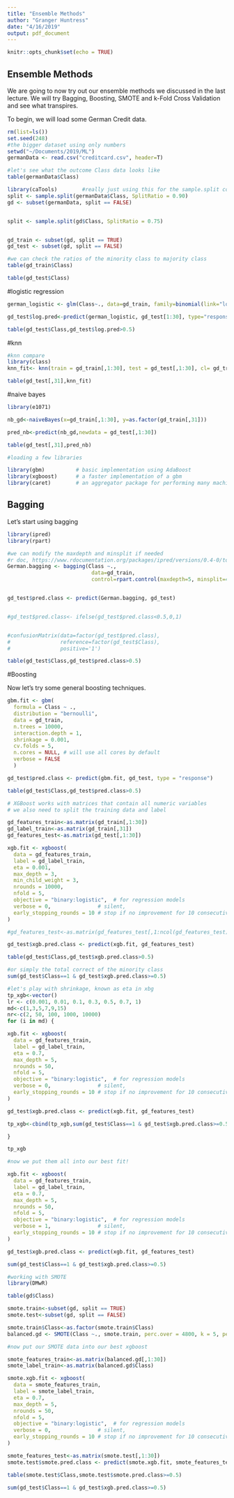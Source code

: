 ```yaml
---
title: "Ensemble Methods"
author: "Granger Huntress"
date: "4/16/2019"
output: pdf_document
---
```


```r
knitr::opts_chunk$set(echo = TRUE)
```

## Ensemble Methods

We are going to now try out our ensemble methods we discussed in the last lecture. We will try Bagging, Boosting, SMOTE and k-Fold Cross Validation and see what transpires.

To begin, we will load some German Credit data.


```r

rm(list=ls())
set.seed(248)
#the bigger dataset using only numbers
setwd("~/Documents/2019/ML")
germanData <- read.csv("creditcard.csv", header=T)

#let's see what the outcome Class data looks like
table(germanData$Class)
```

```r

library(caTools)        #really just using this for the sample.split command
split <- sample.split(germanData$Class, SplitRatio = 0.90)
gd <- subset(germanData, split == FALSE)


split <- sample.split(gd$Class, SplitRatio = 0.75)


gd_train <- subset(gd, split == TRUE)
gd_test <- subset(gd, split == FALSE)

#we can check the ratios of the minority class to majority class
table(gd_train$Class)

table(gd_test$Class)
```

#logistic regression
```r

german_logistic <- glm(Class~., data=gd_train, family=binomial(link="logit"))

gd_test$log.pred<-predict(german_logistic, gd_test[1:30], type="response")

table(gd_test$Class,gd_test$log.pred>0.5)

```


#knn
```r
#knn compare
library(class)
knn_fit<- knn(train = gd_train[,1:30], test = gd_test[,1:30], cl= gd_train[,31],k = 3,prob=TRUE) 

table(gd_test[,31],knn_fit)

```

#naive bayes
```r
library(e1071)

nb_gd<-naiveBayes(x=gd_train[,1:30], y=as.factor(gd_train[,31]))

pred_nb<-predict(nb_gd,newdata = gd_test[,1:30])

table(gd_test[,31],pred_nb)
```



```r

#loading a few libraries

library(gbm)          # basic implementation using AdaBoost
library(xgboost)      # a faster implementation of a gbm
library(caret)        # an aggregator package for performing many machine learning models


```

## Bagging

Let's start using bagging




```r
library(ipred)
library(rpart)

#we can modify the maxdepth and minsplit if needed
#r doc, https://www.rdocumentation.org/packages/ipred/versions/0.4-0/topics/bagging
German.bagging <- bagging(Class ~.,
                           data=gd_train,
                           control=rpart.control(maxdepth=5, minsplit=4))


gd_test$pred.class <- predict(German.bagging, gd_test)


#gd_test$pred.class<- ifelse(gd_test$pred.class<0.5,0,1)


#confusionMatrix(data=factor(gd_test$pred.class),
#                reference=factor(gd_test$Class),
#                positive='1')

table(gd_test$Class,gd_test$pred.class>0.5)
```


#Boosting

Now let's try some general boosting techniques.

```r

gbm.fit <- gbm(
  formula = Class ~ .,
  distribution = "bernoulli",
  data = gd_train,
  n.trees = 10000,
  interaction.depth = 1,
  shrinkage = 0.001,
  cv.folds = 5,
  n.cores = NULL, # will use all cores by default
  verbose = FALSE
  )  

gd_test$pred.class <- predict(gbm.fit, gd_test, type = "response")

table(gd_test$Class,gd_test$pred.class>0.5)

```


```r

# XGBoost works with matrices that contain all numeric variables
# we also need to split the training data and label

gd_features_train<-as.matrix(gd_train[,1:30])
gd_label_train<-as.matrix(gd_train[,31])
gd_features_test<-as.matrix(gd_test[,1:30])

xgb.fit <- xgboost(
  data = gd_features_train,
  label = gd_label_train,
  eta = 0.001,
  max_depth = 3,
  min_child_weight = 3,
  nrounds = 10000,
  nfold = 5,
  objective = "binary:logistic",  # for regression models
  verbose = 0,               # silent,
  early_stopping_rounds = 10 # stop if no improvement for 10 consecutive trees
)

#gd_features_test<-as.matrix(gd_features_test[,1:ncol(gd_features_test)-1])

gd_test$xgb.pred.class <- predict(xgb.fit, gd_features_test)

table(gd_test$Class,gd_test$xgb.pred.class>0.5)

#or simply the total correct of the minority class
sum(gd_test$Class==1 & gd_test$xgb.pred.class>=0.5)
```

```r
#let's play with shrinkage, known as eta in xbg
tp_xgb<-vector()
lr <- c(0.001, 0.01, 0.1, 0.3, 0.5, 0.7, 1)
md<-c(1,3,5,7,9,15)
nr<-c(2, 50, 100, 1000, 10000)
for (i in md) {

xgb.fit <- xgboost(
  data = gd_features_train,
  label = gd_label_train,
  eta = 0.7,
  max_depth = 5,
  nrounds = 50,
  nfold = 5,
  objective = "binary:logistic",  # for regression models
  verbose = 0,               # silent,
  early_stopping_rounds = 10 # stop if no improvement for 10 consecutive trees
)

gd_test$xgb.pred.class <- predict(xgb.fit, gd_features_test)

tp_xgb<-cbind(tp_xgb,sum(gd_test$Class==1 & gd_test$xgb.pred.class>=0.5))

}

tp_xgb
```


```r
#now we put them all into our best fit!

xgb.fit <- xgboost(
  data = gd_features_train,
  label = gd_label_train,
  eta = 0.7,
  max_depth = 5,
  nrounds = 50,
  nfold = 5,
  objective = "binary:logistic",  # for regression models
  verbose = 1,               # silent,
  early_stopping_rounds = 10 # stop if no improvement for 10 consecutive trees
)

gd_test$xgb.pred.class <- predict(xgb.fit, gd_features_test)

sum(gd_test$Class==1 & gd_test$xgb.pred.class>=0.5)


```


```r

#working with SMOTE
library(DMwR)

table(gd$Class)

smote.train<-subset(gd, split == TRUE)
smote.test<-subset(gd, split == FALSE)

smote.train$Class<-as.factor(smote.train$Class)
balanced.gd <- SMOTE(Class ~., smote.train, perc.over = 4800, k = 5, perc.under = 1000)

```

```r
#now put our SMOTE data into our best xgboost

smote_features_train<-as.matrix(balanced.gd[,1:30])
smote_label_train<-as.matrix(balanced.gd$Class)

smote.xgb.fit <- xgboost(
  data = smote_features_train,
  label = smote_label_train,
  eta = 0.7,
  max_depth = 5,
  nrounds = 50,
  nfold = 5,
  objective = "binary:logistic",  # for regression models
  verbose = 0,               # silent,
  early_stopping_rounds = 10 # stop if no improvement for 10 consecutive trees
)

smote_features_test<-as.matrix(smote.test[,1:30])
smote.test$smote.pred.class <- predict(smote.xgb.fit, smote_features_test)

table(smote.test$Class,smote.test$smote.pred.class>=0.5)

sum(gd_test$Class==1 & gd_test$xgb.pred.class>=0.5)


```


